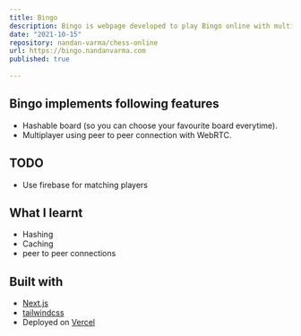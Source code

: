 ```yaml
---
title: Bingo
description: Bingo is webpage developed to play Bingo online with multiplayer using sharable link
date: "2021-10-15"
repository: nandan-varma/chess-online
url: https://bingo.nandanvarma.com
published: true
  
---
```


## Bingo implements following features

- Hashable board (so you can choose your favourite board everytime).
- Multiplayer using peer to peer connection with WebRTC.

## TODO

- Use firebase for matching players

## What I learnt

- Hashing
- Caching
- peer to peer connections

## Built with

- [Next.js](https://nextjs.org)
- [tailwindcss](https://tailwindcss.com)
- Deployed on [Vercel](https://vercel.com)